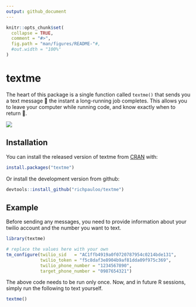```yaml
---
output: github_document
---
```


<!-- README.md is generated from README.Rmd. Please edit that file -->

```r
knitr::opts_chunk$set(
  collapse = TRUE,
  comment = "#>",
  fig.path = "man/figures/README-"#,
  #out.width = "100%"
)
```
# textme

<!-- badges: start -->
<!-- badges: end -->

The heart of this package is a single function called `textme()` that sends you a text message 📱 the instant a long-running job completes. This allows you to leave your computer while running code, and know exactly when to return 🎉.  

![](https://pbs.twimg.com/media/EEO4ugSUcAA_x2C?format=jpg&name=900x900)

## Installation

You can install the released version of textme from [CRAN](https://CRAN.R-project.org) with:

``` r
install.packages("textme")
```

Or install the development version from github:

```r
devtools::install_github("richpauloo/textme")
```

## Example

Before sending any messages, you need to provide information about your twilio account and the number you want to text.  

```r
library(textme)

# replace the values here with your own
tm_configure(twilio_sid   = "AC1ffb4919a0f0720787954c0214bde131",
             twilio_token = "f5c8daf3e8904b9af81dda09f975c369",
             twilio_phone_number = "1234567890",
             target_phone_number = "0987654321")
```

The above code needs to be run only once. Now, and in future R sessions, simply run the following to text yourself.   

```r
textme()
```
